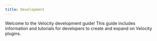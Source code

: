 ```yaml
---
title: Development
---
```



Welcome to the Velocity development guide! This guide includes information and tutorials for
developers to create and expand on Velocity plugins.

<PageCards />

